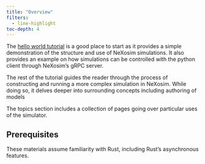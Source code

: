 ```yaml
---
title: "Overview"
filters:
  - line-highlight
toc-depth: 4
---
```


The [hello world tutorial](hello_world.qmd) is a good place to start as it
provides a simple demonstration of the structure and use of NeXosim simulations.
It also provides an example on how simulations can be controlled with the
python client through NeXosim's gRPC server.

The rest of the tutorial guides the reader through the process of
constructing and running a more complex simulation in NeXosim.
While doing so, it delves deeper into surrounding concepts including
authoring of models

The topics section includes a collection of pages going over particular uses
of the simulator.

## Prerequisites

These materials assume familiarity with Rust, including Rust's asynchronous
features.